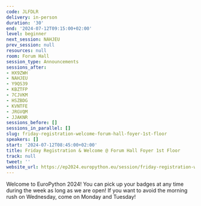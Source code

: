 ```yaml
---
code: JLFDLR
delivery: in-person
duration: '30'
end: '2024-07-12T09:15:00+02:00'
level: beginner
next_session: NAHJEU
prev_session: null
resources: null
room: Forum Hall
session_type: Announcements
sessions_after:
- HX9ZWH
- NAHJEU
- Y9QS39
- KBZTFP
- 7CJVKM
- HSZBDG
- KVNTFE
- JRGVQM
- JJAKNR
sessions_before: []
sessions_in_parallel: []
slug: friday-registration-welcome-forum-hall-foyer-1st-floor
speakers: []
start: '2024-07-12T08:45:00+02:00'
title: Friday Registration & Welcome @ Forum Hall Foyer 1st Floor
track: null
tweet: ''
website_url: https://ep2024.europython.eu/session/friday-registration-welcome-forum-hall-foyer-1st-floor
---
```


Welcome to EuroPython 2024! You can pick up your badges at any time during the week as long as we are open! If you want to avoid the morning rush on Wednesday, come on Monday and Tuesday!

